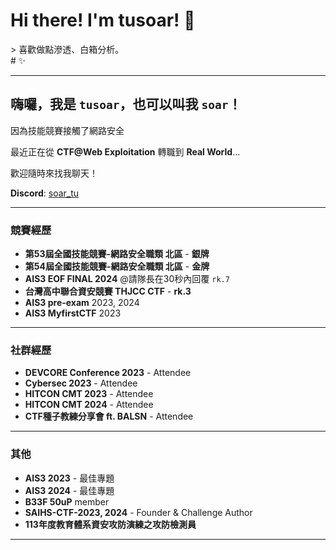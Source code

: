 
<BaseLayout title="Home">
  <BaseCard title="Home">
    <div class="flex">
      <div class="p-6">
        <h1>Hi there! I'm tusoar! 👋</h1>
        > 喜歡做點滲透、白箱分析。
      </div>
    </div>
  </BaseCard>

  <BaseCard title="Home" image="/index.webp">
# ✨

---

## 嗨囉，我是 `tusoar`，也可以叫我 `soar`！

因為技能競賽接觸了網路安全

最近正在從 **CTF@Web Exploitation** 轉職到 **Real World**... 

歡迎隨時來找我聊天！

**Discord**: [soar_tu](https://discord.com/users/soar_tu)

---

### 競賽經歷

- **第53屆全國技能競賽-網路安全職類 北區** - **銀牌**
- **第54屆全國技能競賽-網路安全職類 北區** - **金牌**
- **AIS3 EOF FINAL 2024** @請隊長在30秒內回覆 `rk.7`
- **台灣高中聯合資安競賽 THJCC CTF** - **rk.3**
- **AIS3 pre-exam** 2023, 2024
- **AIS3 MyfirstCTF** 2023

---

### 社群經歷

- **DEVCORE Conference 2023** - Attendee
- **Cybersec 2023** - Attendee
- **HITCON CMT 2023** - Attendee
- **HITCON CMT 2024** - Attendee
- **CTF種子教練分享會 ft. BALSN** - Attendee

---

### 其他

- **AIS3 2023** - 最佳專題
- **AIS3 2024** - 最佳專題
- **B33F 50uP** member
- **SAIHS-CTF-2023, 2024** - Founder & Challenge Author
- **113年度教育體系資安攻防演練之攻防檢測員**

---

  </BaseCard>
</BaseLayout>
